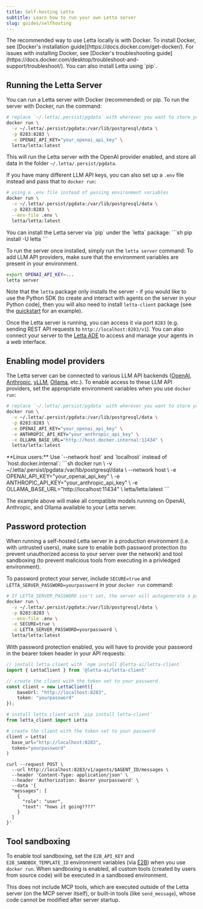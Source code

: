 ```yaml
---
title: Self-hosting Letta
subtitle: Learn how to run your own Letta server
slug: guides/selfhosting
---
```


<Note>
The recommended way to use Letta locally is with Docker.
To install Docker, see [Docker's installation guide](https://docs.docker.com/get-docker/).
For issues with installing Docker, see [Docker's troubleshooting guide](https://docs.docker.com/desktop/troubleshoot-and-support/troubleshoot/).
You can also install Letta using `pip`.
</Note>

## Running the Letta Server
You can run a Letta server with Docker (recommended) or pip.
<AccordionGroup>
  <Accordion icon="docker" title="Running with Docker (recommended)" defaultOpen="true">
  To run the server with Docker, run the command:
```sh
# replace `~/.letta/.persist/pgdata` with wherever you want to store your agent data
docker run \
  -v ~/.letta/.persist/pgdata:/var/lib/postgresql/data \
  -p 8283:8283 \
  -e OPENAI_API_KEY="your_openai_api_key" \
  letta/letta:latest
```
This will run the Letta server with the OpenAI provider enabled, and store all data in the folder `~/.letta/.persist/pgdata`.

If you have many different LLM API keys, you can also set up a `.env` file instead and pass that to `docker run`:
```sh
# using a .env file instead of passing environment variables
docker run \
  -v ~/.letta/.persist/pgdata:/var/lib/postgresql/data \
  -p 8283:8283 \
  --env-file .env \
  letta/letta:latest
```

  </Accordion>
  <Accordion icon="file-code" title="Running with pip">
  You can install the Letta server via `pip` under the `letta` package:
  ```sh
  pip install -U letta
  ```

  To run the server once installed, simply run the `letta server` command:
  To add LLM API providers, make sure that the environment variables are present in your environment.
  ```sh
  export OPENAI_API_KEY=...
  letta server
  ```

  Note that the `letta` package only installs the server - if you would like to use the Python SDK (to create and interact with agents on the server in your Python code), then you will also need to install `letta-client` package (see the [quickstart](/quickstart) for an example).
  </Accordion>
</AccordionGroup>

Once the Letta server is running, you can access it via port `8283` (e.g. sending REST API requests to `http://localhost:8283/v1`). You can also connect your server to the [Letta ADE](/guides/ade) to access and manage your agents in a web interface.

## Enabling model providers
The Letta server can be connected to various LLM API backends ([OpenAI](https://docs.letta.com/models/openai), [Anthropic](https://docs.letta.com/models/anthropic), [vLLM](https://docs.letta.com/models/vllm), [Ollama](https://docs.letta.com/models/ollama), etc.). To enable access to these LLM API providers, set the appropriate environment variables when you use `docker run`:
```sh
# replace `~/.letta/.persist/pgdata` with wherever you want to store your agent data
docker run \
  -v ~/.letta/.persist/pgdata:/var/lib/postgresql/data \
  -p 8283:8283 \
  -e OPENAI_API_KEY="your_openai_api_key" \
  -e ANTHROPIC_API_KEY="your_anthropic_api_key" \
  -e OLLAMA_BASE_URL="http://host.docker.internal:11434" \
  letta/letta:latest
```

<Note>
**Linux users:** Use `--network host` and `localhost` instead of `host.docker.internal`:
```sh
docker run \
  -v ~/.letta/.persist/pgdata:/var/lib/postgresql/data \
  --network host \
  -e OPENAI_API_KEY="your_openai_api_key" \
  -e ANTHROPIC_API_KEY="your_anthropic_api_key" \
  -e OLLAMA_BASE_URL="http://localhost:11434" \
  letta/letta:latest
```
</Note>

The example above will make all compatible models running on OpenAI, Anthropic, and Ollama available to your Letta server.


## Password protection

<Warning>
When running a self-hosted Letta server in a production environment (i.e. with untrusted users), make sure to enable both password protection (to prevent unauthorized access to your server over the network) and tool sandboxing (to prevent malicious tools from executing in a privledged environment).
</Warning>

To password protect your server, include `SECURE=true` and `LETTA_SERVER_PASSWORD=yourpassword` in your `docker run` command:
```sh
# If LETTA_SERVER_PASSWORD isn't set, the server will autogenerate a password
docker run \
  -v ~/.letta/.persist/pgdata:/var/lib/postgresql/data \
  -p 8283:8283 \
  --env-file .env \
  -e SECURE=true \
  -e LETTA_SERVER_PASSWORD=yourpassword \
  letta/letta:latest
```

With password protection enabled, you will have to provide your password in the bearer token header in your API requests:
<CodeGroup>
```typescript TypeScript maxLines=50
// install letta-client with `npm install @letta-ai/letta-client`
import { LettaClient } from '@letta-ai/letta-client'

// create the client with the token set to your password
const client = new LettaClient({
    baseUrl: "http://localhost:8283",
    token: "yourpassword"
});
```
```python title="python" maxLines=50
# install letta_client with `pip install letta-client`
from letta_client import Letta

# create the client with the token set to your password
client = Letta(
  base_url="http://localhost:8283",
  token="yourpassword"
)
```
```curl curl
curl --request POST \
  --url http://localhost:8283/v1/agents/$AGENT_ID/messages \
  --header 'Content-Type: application/json' \
  --header 'Authorization: Bearer yourpassword' \
  --data '{
  "messages": [
    {
      "role": "user",
      "text": "hows it going????"
    }
  ]
}'
```
</CodeGroup>


## Tool sandboxing

To enable tool sandboxing, set the `E2B_API_KEY` and `E2B_SANDBOX_TEMPLATE_ID` environment variables (via [E2B](https://e2b.dev/)) when you use `docker run`.
When sandboxing is enabled, all custom tools (created by users from source code) will be executed in a sandboxed environment.

This does not include MCP tools, which are executed outside of the Letta server (on the MCP server itself), or built-in tools (like `send_message`), whose code cannot be modified after server startup.
